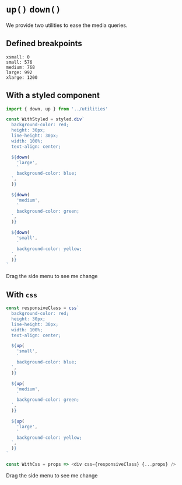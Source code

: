 
<Meta title="Responsive/utilities" />

# `up()` `down()`

<Description>We provide two utilities to ease the media queries.</Description>

## Defined breakpoints

```
xsmall: 0
small: 576
medium: 768
large: 992
xlarge: 1200
```

## With a styled component

```js
import { down, up } from '../utilities'

const WithStyled = styled.div`
  background-color: red;
  height: 30px;
  line-height: 30px;
  width: 100%;
  text-align: center;

  ${down(
    'large',
    `
    background-color: blue;
  `,
  )}

  ${down(
    'medium',
    `
    background-color: green;
  `,
  )}

  ${down(
    'small',
    `
    background-color: yellow;
  `,
  )}
`
```

<Canvas>
  <Story name="With styled">
    <WithStyled>Drag the side menu to see me change</WithStyled>
  </Story>
</Canvas>

## With `css`

```js
const responsiveClass = css`
  background-color: red;
  height: 30px;
  line-height: 30px;
  width: 100%;
  text-align: center;

  ${up(
    'small',
    `
    background-color: blue;
  `,
  )}

  ${up(
    'medium',
    `
    background-color: green;
  `,
  )}

  ${up(
    'large',
    `
    background-color: yellow;
  `,
  )}
`

const WithCss = props => <div css={responsiveClass} {...props} />
```

<Canvas>
  <Story name="With css">
    <WithCss>Drag the side menu to see me change</WithCss>
  </Story>
</Canvas>
